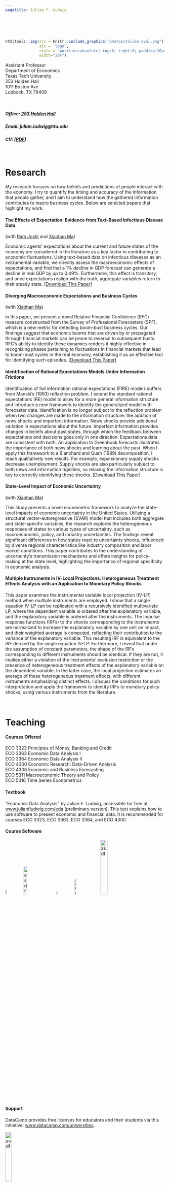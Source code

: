 ```yaml
---
pagetitle: Julian F. Ludwig
---
```






###### $~$

```r
htmltools::img(src = knitr::include_graphics("photos/Julian oval.png"),
               alt = 'logo',
               style = 'position:absolute; top:0; right:0; padding:20px;',
               width="28%")
```




Assistant Professor \
Department of Economics \
Texas Tech University \
253 Holden Hall \
1011 Boston Ave \
Lubbock, TX 79409

<br>

##### Office: [253 Holden Hall](http://www.ttu.edu/map/?b=Holden%20Hall){target="_blank"}

##### Email: julian.ludwig@ttu.edu

##### CV: [[PDF](cv/2020.06.26 CV Julian Ludwig.pdf){target="_blank"}]


<br>


# Research

My research focuses on how beliefs and predictions of people interact with the economy. I try to quantify the timing and accuracy of the information that people gather, and I aim to understand how the gathered information contributes to macro business cycles. Below are selected papers that highlight my work:


#### The Effects of Expectation: Evidence from Text-Based Infectious Disease Data

(with [Ram Joshi](https://www.linkedin.com/in/ram-joshi-694b09158/){target="_blank"} and [Xiaohan Ma](https://sites.google.com/view/xiaohanma){target="_blank"})

Economic agents' expectations about the current and future states of the economy are considered in the literature as a key factor in contributing to economic fluctuations. Using text-based data on infectious diseases as an instrumental variable, we directly assess the macroeconomic effects of expectations, and find that a 1% decline in GDP forecast can generate a decline in real GDP by up to 0.49%. Furthermore, this effect is transitory, and once expectations realign with the truth, aggregate variables return to their steady state. [[Download This Paper](https://ssrn.com/abstract=4844096){target="_blank"}]



#### Diverging Macroeconomic Expectations and Business Cycles

(with [Xiaohan Ma](https://sites.google.com/view/xiaohanma){target="_blank"})

In this paper, we present a novel Relative Financial Confidence (RFC) measure constructed from the Survey of Professional Forecasters (SPF), which is a new metric for detecting boom-bust business cycles. Our findings suggest that economic booms that are driven by or propagated through financial markets can be prone to reversal to subsequent busts. RFC's ability to identify these dynamics renders it highly effective in recognizing phases pertaining to fluctuations in financial markets that lead to boom-bust cycles in the real economy, establishing it as an effective tool for identifying such episodes. [[Download This Paper](https://ssrn.com/abstract=4739011){target="_blank"}]




#### Identification of Rational Expectations Models Under Information Frictions

Identification of full information rational expectations (FIRE) models suffers from Manski's (1993) reflection problem. I extend the standard rational expectations (RE) model to allow for a more general information structure and introduce a new framework to identify the generalized model with forecaster data. Identification is no longer subject to the reflection problem when two changes are made to the information structure: the addition of news shocks and imperfect information. News shocks provide additional variation in expectations about the future. Imperfect information provides changes in beliefs about past states, through which the feedback between expectations and decisions goes only in one direction. Expectations data are consistent with both. An application to Greenbook forecasts illustrates the importance of both news shocks and learning about the past. When I apply this framework to a Blanchard and Quah (1989) decomposition, I reach qualitatively new results. For example, expansionary supply shocks decrease unemployment. Supply shocks are also particularly subject to both news and information rigidities, so relaxing the information structure is key to correctly identifying these shocks. [[Download This Paper](research/Ludwig ID of RE Models under IF.pdf){target="_blank"}]



#### State-Level Impact of Economic Uncertainty 

(with [Xiaohan Ma](https://sites.google.com/view/xiaohanma){target="_blank"})

This study presents a novel econometric framework to analyze the state-level impacts of economic uncertainty in the United States. Utilizing a structural vector-autoregressive (SVAR) model that includes both aggregate and state-specific variables, the research explores the heterogeneous responses of states to various types of uncertainty, such as macroeconomic, policy, and industry uncertainties. The findings reveal significant differences in how states react to uncertainty shocks, influenced by diverse regional characteristics like industry composition and labor market conditions. This paper contributes to the understanding of uncertainty's transmission mechanisms and offers insights for policy-making at the state level, highlighting the importance of regional specificity in economic analysis.


#### Multiple Instruments in IV-Local Projections: Heterogeneous Treatment Effects Analysis with an Application to Monetary Policy Shocks

This paper examines the instrumental variable local projection (IV-LP) method when multiple instruments are employed. I show that a single equation IV-LP can be replicated with a recursively identified multivariate LP, where the dependent variable is ordered after the explanatory variable, and the explanatory variable is ordered after the instruments. The impulse response functions (IRFs) to the shocks corresponding to the instruments are normalized to increase the explanatory variable by one unit on impact, and their weighted average is computed, reflecting their contribution to the variance of the explanatory variable. This resulting IRF is equivalent to the IRF derived by the single equation IV-LP. Furthermore, I reveal that under the assumption of constant parameters, the shape of the IRFs corresponding to different instruments should be identical. If they are not, it implies either a violation of the instruments' exclusion restriction or the presence of heterogeneous treatment effects of the explanatory variable on the dependent variable. In the latter case, the local projection estimates an average of these heterogeneous treatment effects, with different instruments emphasizing distinct effects. I discuss the conditions for such interpretation and apply the framework to identify IRFs to monetary policy shocks, using various instruments from the literature.



$~$

# Teaching

#### Courses Offered

ECO 3323 Principles of Money, Banking and Credit \
ECO 3363 Economic Data Analysis I \
ECO 3364 Economic Data Analysis II \
ECO 4300 Economic Research: Data-Driven Analysis \
ECO 4306 Economic and Business Forecasting \
ECO 5311 Macroeconomic Theory and Policy \
ECO 5316 Time Series Econometrics


#### Textbook

"Economic Data Analysis" by Julian F. Ludwig, accessible for free at [www.julianfludwig.com/eda](https://www.julianfludwig.com/eda){target="_blank"} (preliminary version). This text explains how to use software to present economic and financial data. It is recommended for courses ECO 3323, ECO 3363, ECO 3364, and ECO 4300.


#### Course Software

[![asdf](icons/blackboard.png){width=6%}](https://ttu.blackboard.com/){target="_blank"}
&nbsp; &nbsp;&nbsp;&nbsp;
[![asdf](icons/datacamp.png){width=15%}](https://app.datacamp.com/learn/){target="_blank"}
&nbsp; &nbsp;&nbsp;&nbsp;
[![asdf](icons/r.png){width=5%}](https://www.r-project.org/){target="_blank"}
&nbsp; &nbsp;&nbsp;&nbsp;&nbsp;
[![asdf](icons/rstudio.png){width=11%}](https://posit.co/products/open-source/rstudio/){target="_blank"}
&nbsp; &nbsp;&nbsp;&nbsp;
[![asdf](icons/pearsonmylab.png){width=21%}](https://mlm.pearson.com/northamerica/myeconlab/){target="_blank"}



#### Support

DataCamp provides free licenses for educators and their students via this initiative: [www.datacamp.com/universities](https://www.datacamp.com/universities){target="_blank"}.

[![asdf](icons/datacampclassroom.png){width=20%}](https://www.datacamp.com/universities){target="_blank"}









